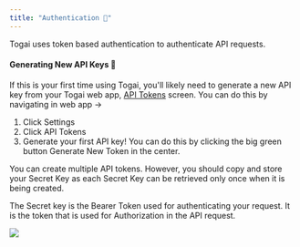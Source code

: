 ```yaml
---
title: "Authentication 🔐"
---
```


Togai uses token based authentication to authenticate API requests.

#### Generating New API Keys 🔑

If this is your first time using Togai, you'll likely need to generate a new API key from your Togai web app, [API Tokens](https://app.togai.com/settings/api-tokens) screen. You can do this by navigating in web app ->

1. Click Settings
2. Click API Tokens
3. Generate your first API key! You can do this by clicking the big green button Generate New Token in the center.

You can create multiple API tokens. However, you should copy and store your Secret Key as each Secret Key can be retrieved only once when it is being created.

The Secret key is the Bearer Token used for authenticating your request. It is the token that is used for Authorization in the API request.

<Frame caption="Create an API token">
  <img src="/api-reference/images/a5c498b-Screenshot_2023-02-01_at_6.16.41_PM.png" />
</Frame>